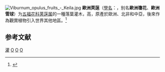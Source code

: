 {{Speciesbox
| image = Viburnum 01.JPG
| image2 = Viburnum opulus OM25.JPG
| taxon = Viburnum opulus
| authority = [[Carl_Linnaeus|L.]], 1753
| subdivision_ranks =[[变种|变种]]
| subdivision =
* 欧洲荚蒾 ''V. o.'' var. ''opulus''
* [[鸡树条|鸡树条]] ''V. o.'' var. ''calvescens''
* [[毛叶鸡树条|毛叶鸡树条]] ''V. o.'' var. ''calvescens''
}}
[[File:Viburnum_opulus_fruits_-_Keila.jpg|thumb]]
'''歐洲莢蒾'''（[[學名|學名]]：{{lang|la|''Viburnum opulus''}}，别名'''歐洲瓊花'''、'''歐洲雪球'''）为[[五福花科|五福花科]][[荚蒾属|荚蒾属]]的一種落葉灌木，高{{convert|4|-|5|m|ft|0|abbr=on}}，原產於歐洲、北非和中亞，後來作為觀賞植物引入世界其他地區。<ref name=RHSAZ>{{cite book|title=RHS A-Z encyclopedia of garden plants|url=https://archive.org/details/azencyclopediaof0000unse|year=2008|publisher=Dorling Kindersley|location=United Kingdom|isbn=1405332964|pages=1136}}</ref>

== 参考文献 ==
{{reflist}}
{{Authority control}}
{{Taxonbar|from=Q156928}}

[[Category:觀賞植物|灌]]
[[Category:荚蒾属|O]]
[[Category:卡尔·林奈命名的生物分类|O]]
[[Category:1753年描述的植物|O]]